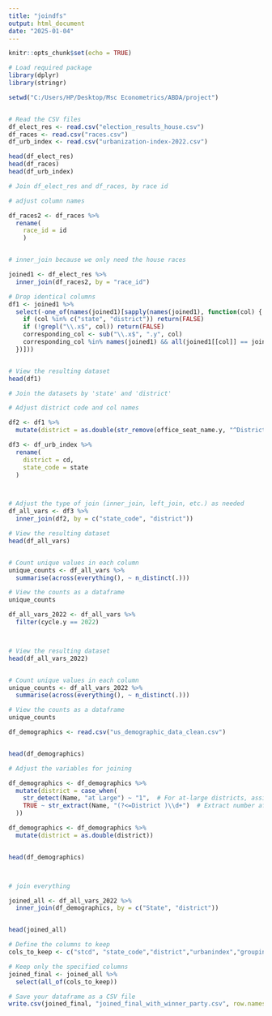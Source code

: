 ---
title: "joindfs"
output: html_document
date: "2025-01-04"
---

```{r setup, include=FALSE}
knitr::opts_chunk$set(echo = TRUE)
```

```{r}
# Load required package
library(dplyr)
library(stringr)
```


```{r}
setwd("C:/Users/HP/Desktop/Msc Econometrics/ABDA/project")


# Read the CSV files
df_elect_res <- read.csv("election_results_house.csv")
df_races <- read.csv("races.csv")
df_urb_index <- read.csv("urbanization-index-2022.csv")

head(df_elect_res)
head(df_races)
head(df_urb_index)

```




```{r}
# Join df_elect_res and df_races, by race id

# adjust column names

df_races2 <- df_races %>% 
  rename(
    race_id = id 
    )


# inner_join because we only need the house races

joined1 <- df_elect_res %>%
  inner_join(df_races2, by = "race_id")

# Drop identical columns
df1 <- joined1 %>%
  select(-one_of(names(joined1)[sapply(names(joined1), function(col) {
    if (col %in% c("state", "district")) return(FALSE)
    if (!grepl("\\.x$", col)) return(FALSE)
    corresponding_col <- sub("\\.x$", ".y", col)
    corresponding_col %in% names(joined1) && all(joined1[[col]] == joined1[[corresponding_col]], na.rm = TRUE)
  })]))


# View the resulting dataset
head(df1)

```



```{r}

# Join the datasets by 'state' and 'district'

# Adjust district code and col names

df2 <- df1 %>%
  mutate(district = as.double(str_remove(office_seat_name.y, "^District ")), state_code = state_abbrev.y) 

df3 <- df_urb_index %>%
  rename(
    district = cd,
    state_code = state
  )



# Adjust the type of join (inner_join, left_join, etc.) as needed
df_all_vars <- df3 %>%
  inner_join(df2, by = c("state_code", "district")) 

# View the resulting dataset
head(df_all_vars)


# Count unique values in each column
unique_counts <- df_all_vars %>%
  summarise(across(everything(), ~ n_distinct(.)))

# View the counts as a dataframe
unique_counts


```


```{r}



df_all_vars_2022 <- df_all_vars %>%
  filter(cycle.y == 2022)



# View the resulting dataset
head(df_all_vars_2022)


# Count unique values in each column
unique_counts <- df_all_vars_2022 %>%
  summarise(across(everything(), ~ n_distinct(.)))

# View the counts as a dataframe
unique_counts


```



```{r}

df_demographics <- read.csv("us_demographic_data_clean.csv")


head(df_demographics)

# Adjust the variables for joining

df_demographics <- df_demographics %>%
  mutate(district = case_when(
    str_detect(Name, "at Large") ~ "1",  # For at-large districts, assign "1"
    TRUE ~ str_extract(Name, "(?<=District )\\d+")  # Extract number after "District"
  ))

df_demographics <- df_demographics %>%
  mutate(district = as.double(district)) 


head(df_demographics)




```


```{r}

# join everything

joined_all <- df_all_vars_2022 %>%
  inner_join(df_demographics, by = c("State", "district")) 


head(joined_all)

```


```{r}

# Define the columns to keep
cols_to_keep <- c("stcd", "state_code","district","urbanindex","grouping","ballot_party","percent","winner","incumbent_party", "Winning.party","Total.Population", "Percentage.Women", "Median.Household.Income", "Mean.Household.Income", "Median.Age", "Percentage.Retirees..65..", "Percentage.Bachelors.Degree.in.Population.over.25", "Unemployment.Rate..16.and.over.")

# Keep only the specified columns
joined_final <- joined_all %>%
  select(all_of(cols_to_keep))


```


```{r}
# Save your dataframe as a CSV file
write.csv(joined_final, "joined_final_with_winner_party.csv", row.names = FALSE)

```



```{r}

```







